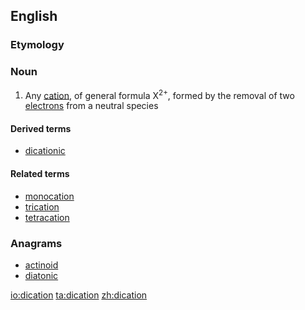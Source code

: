==English==

===Etymology===
{{prefix|di|cation|lang=en}}

===Noun===
{{wikipedia}}
{{en-noun}}

# {{label|en|chemistry}} Any [[cation]], of general formula X<sup>2+</sup>, formed by the removal of two [[electron]]s from a neutral species

====Derived terms====
* [[dicationic]]

====Related terms====
* [[monocation]]
* [[trication]]
* [[tetracation]]

===Anagrams===
* [[actinoid#English|actinoid]]
* [[diatonic#English|diatonic]]

[[io:dication]]
[[ta:dication]]
[[zh:dication]]